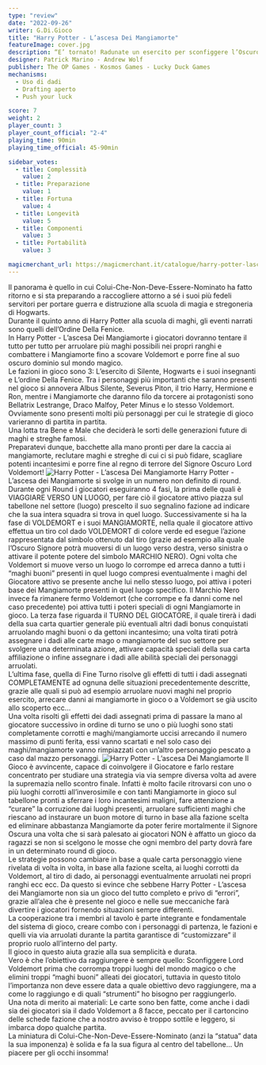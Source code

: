 ```yaml
---
type: "review"
date: "2022-09-26"
writer: G.Di.Gioco
title: "Harry Potter - L’ascesa Dei Mangiamorte"
featureImage: cover.jpg
description: “E’ tornato! Radunate un esercito per sconfiggere l’Oscuro Signore”
designer: Patrick Marino - Andrew Wolf
publisher: The OP Games - Kosmos Games - Lucky Duck Games
mechanisms:
  - Uso di dadi
  - Drafting aperto
  - Push your luck

score: 7
weight: 2
player_count: 3
player_count_official: "2-4"
playing_time: 90min
playing_time_official: 45-90min

sidebar_votes:
  - title: Complessità
    value: 2
  - title: Preparazione
    value: 1
  - title: Fortuna
    value: 4
  - title: Longevità
    value: 5
  - title: Componenti
    value: 3
  - title: Portabilità
    value: 3

magicmerchant_url: https://magicmerchant.it/catalogue/harry-potter-lascesa-dei-mangiamorte-56561/
---
```


<Setting>
Il panorama è quello in cui Colui-Che-Non-Deve-Essere-Nominato ha fatto ritorno e si sta preparando a raccogliere attorno a sé i suoi più fedeli servitori per portare guerra e distruzione alla scuola di magia e stregoneria di Hogwarts. <br/>
Durante il quinto anno di Harry Potter alla scuola di maghi, gli eventi narrati sono quelli dell’Ordine Della Fenice. <br/>
In Harry Potter - L’ascesa Dei Mangiamorte i giocatori dovranno tentare il tutto per tutto per arruolare più maghi possibili nei propri ranghi e combattere i Mangiamorte fino a scovare Voldemort e porre fine al suo oscuro dominio sul mondo magico. <br/>
Le fazioni in gioco sono 3: L’esercito di Silente, Hogwarts e i suoi insegnanti e L’ordine Della Fenice. Tra i personaggi più importanti che saranno presenti nel gioco si annovera Albus Silente, Severus Piton, il trio Harry, Hermione e Ron, mentre i Mangiamorte che daranno filo da torcere ai protagonisti sono Bellatrix Lestrange, Draco Malfoy, Peter Minus e lo stesso Voldemort. Ovviamente sono presenti molti più personaggi per cui le strategie di gioco varieranno di partita in partita. <br/>
Una lotta tra Bene e Male che deciderà le sorti delle generazioni future di maghi e streghe famosi. <br/>
Preparatevi dunque, bacchette alla mano pronti per dare la caccia ai mangiamorte, reclutare maghi e streghe di cui ci si può fidare, scagliare potenti incantesimi e porre fine al regno di terrore del Signore Oscuro Lord Voldemort!

</Setting>

<img src="./game1.jpg" alt="Harry Potter - L’ascesa Dei Mangiamorte" />

<Rules>
  Harry Potter - L’ascesa dei Mangiamorte si svolge in un numero non definito di
  round. Durante ogni Round i giocatori eseguiranno 4 fasi, la prima delle quali
  è VIAGGIARE VERSO UN LUOGO, per fare ciò il giocatore attivo piazza sul
  tabellone nel settore (luogo) prescelto il suo segnalino fazione ad indicare
  che la sua intera squadra si trova in quel luogo. Successivamente si ha la
  fase di VOLDEMORT e i suoi MANGIAMORTE, nella quale il giocatore attivo
  effettua un tiro col dado VOLDEMORT di colore verde ed esegue l’azione
  rappresentata dal simbolo ottenuto dal tiro (grazie ad esempio alla quale
  l’Oscuro Signore potrà muoversi di un luogo verso destra, verso sinistra o
  attivare il potente potere del simbolo MARCHIO NERO). Ogni volta che Voldemort
  si muove verso un luogo lo corrompe ed arreca danno a tutti i “maghi buoni”
  presenti in quel luogo compresi eventualmente i maghi del Giocatore attivo se
  presente anche lui nello stesso luogo, poi attiva i poteri base dei
  Mangiamorte presenti in quel luogo specifico. Il Marchio Nero invece fa
  rimanere fermo Voldemort (che corrompe e fa danni come nel caso precedente)
  poi attiva tutti i poteri speciali di ogni Mangiamorte in gioco. La terza fase
  riguarda il TURNO DEL GIOCATORE, il quale tirerà i dadi della sua carta
  quartier generale più eventuali altri dadi bonus conquistati arruolando maghi
  buoni o da gettoni incantesimo; una volta tirati potrà assegnare i dadi alle
  carte mago o mangiamorte del suo settore per svolgere una determinata azione,
  attivare capacità speciali della sua carta affiliazione o infine assegnare i
  dadi alle abilità speciali dei personaggi arruolati. <br />
  L’ultima fase, quella di Fine Turno risolve gli effetti di tutti i dadi assegnati
  COMPLETAMENTE ad ognuna delle situazioni precedentemente descritte, grazie alle
  quali si può ad esempio arruolare nuovi maghi nel proprio esercito, arrecare danni
  ai mangiamorte in gioco o a Voldemort se già uscito allo scoperto ecc… <br />
  Una volta risolti gli effetti dei dadi assegnati prima di passare la mano al
  giocatore successivo in ordine di turno se uno o più luoghi sono stati
  completamente corrotti e maghi/mangiamorte uccisi arrecando il numero massimo
  di punti ferita, essi vanno scartati e nel solo caso dei maghi/mangiamorte
  vanno rimpiazzati con un’altro personaggio pescato a caso dal mazzo
  personaggi.
</Rules>

<img src="./game2.jpg" alt="Harry Potter - L’ascesa Dei Mangiamorte" />

<Feedback>
  Il Gioco è avvincente, capace di coinvolgere il Giocatore e farlo restare
  concentrato per studiare una strategia via via sempre diversa volta ad avere
  la supremazia nello scontro finale. Infatti è molto facile ritrovarsi con uno
  o più luoghi corrotti all’inverosimile e con tanti Mangiamorte in gioco sul
  tabellone pronti a sferrare i loro incantesimi maligni, fare attenzione a
  “curare” la corruzione dai luoghi presenti, arruolare sufficienti maghi che
  riescano ad instaurare un buon motore di turno in base alla fazione scelta ed
  eliminare abbastanza Mangiamorte da poter ferire mortalmente il Signore Oscura
  una volta che si sarà palesato ai giocatori NON è affatto un gioco da ragazzi
  se non si scelgono le mosse che ogni membro del party dovrà fare in un
  determinato round di gioco. <br />
  Le strategie possono cambiare in base a quale carta personaggio viene rivelata
  di volta in volta, in base alla fazione scelta, ai luoghi corrotti da Voldemort,
  al tiro di dado, ai personaggi eventualmente arruolati nei propri ranghi ecc ecc.
  Da questo si evince che sebbene Harry Potter - L’ascesa dei Mangiamorte non sia
  un gioco del tutto completo e privo di “errori”, grazie all’alea che è presente
  nel gioco e nelle sue meccaniche farà divertire i giocatori fornendo situazioni
  sempre differenti. <br />
  La cooperazione tra i membri al tavolo è parte integrante e fondamentale del
  sistema di gioco, creare combo con i personaggi di partenza, le fazioni e
  quelli via via arruolati durante la partita garantisce di “customizzare” il
  proprio ruolo all’interno del party. <br />
  Il gioco in questo aiuta grazie alla sua semplicità e durata. <br />
  Vero è che l’obiettivo da raggiungere è sempre quello: Sconfiggere Lord
  Voldemort prima che corrompa troppi luoghi del mondo magico o che elimini
  troppi “maghi buoni” alleati dei giocatori, tuttavia in questo titolo
  l’importanza non deve essere data a quale obiettivo devo raggiungere, ma a
  come lo raggiungo e di quali “strumenti” ho bisogno per raggiungerlo. <br />
  Una nota di merito ai materiali: Le carte sono ben fatte, come anche i dadi sia
  dei giocatori sia il dado Voldemort a 8 facce, peccato per il cartoncino delle
  schede fazione che a nostro avviso è troppo sottile e leggero, si imbarca dopo
  qualche partita. <br />
  La miniatura di Colui-Che-Non-Deve-Essere-Nominato (anzi la “statua” data la
  sua imponenza) è solida e fa la sua figura al centro del tabellone… Un piacere
  per gli occhi insomma!
</Feedback>
